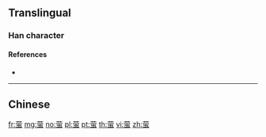 {{character info/new}}
{{also|螢|熒|荧}}
==Translingual==

===Han character===
{{Han char|rn=140|rad=艸|as=08|sn=14|four=|canj=TBLI}}

====References====
* {{Han ref|kx=1042.261|hdz=53241.030|uh=8424|ud=33828}}

----

==Chinese==
{{zh-see|螢}}

[[fr:萤]]
[[mg:萤]]
[[no:萤]]
[[pl:萤]]
[[pt:萤]]
[[th:萤]]
[[vi:萤]]
[[zh:萤]]